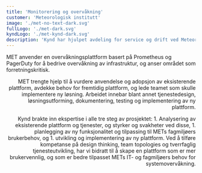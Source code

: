 ```yaml
---
title: 'Monitorering og overvåkning'
customer: 'Meteorologisk institutt'
image: './met-no-text-dark.svg'
fullLogo: './met-dark.svg'
kyndLogo: './met-kynd-dark.svg'
description: 'Kynd har hjulpet avdeling for service og drift ved Meteorologisk institutt med prosjektledelse, tjenestedesign, og utvikling av ny monitoreringsplattform. '
---
```



<PageSection heading="Prometheus, Grafana og PagerDuty">
  <Prose align="left">
    <p>
      MET anvender en overvåkningsplattform basert på Prometheus og PagerDuty for å bedrive
      overvåkning av infrastruktur, og anser området som forretningskritisk.
    </p>
  </Prose>
  <Prose align="right">
    <p>
      MET trengte hjelp til å vurdere anvendelse og adopsjon av eksisterende plattform, avdekke
      behov for fremtidig plattform, og lede teamet som skulle implementere ny løsning. Arbeidet
      innebar blant annet tjenestedesign, løsningsutforming, dokumentering, testing og
      implementering av ny plattform.
    </p>
  </Prose>
</PageSection>
<PageSection heading="Kynds rolle" subheading="Prosjektledelse, tjenestedesign, plattformutvikling">
  <Prose align="right">
    <p>
      Kynd brakte inn ekspertise i alle tre steg av prosjektet: 1. Analysering av eksisterende
      plattform og tjenester, og styrker og svakheter ved disse, 1. planlegging av ny funksjonalitet
      og tilpassing til METs fagmiljøers brukerbehov, og 1. utvikling og implementering av ny
      plattform. Ved å tilføre kompetanse på design thinking, team topologies og tverrfaglig
      tjenesteutvikling, har vi bidratt til å skape en plattform som er mer brukervennlig, og som er
      bedre tilpasset METs IT- og fagmiljøers behov for systemovervåkning.
    </p>
  </Prose>
</PageSection>
